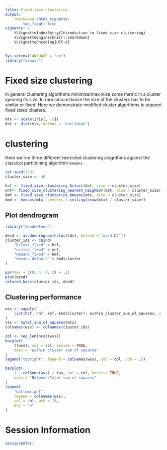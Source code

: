```yaml
---
title: Fixed size clustering
output:
    rmarkdown::html_vignette:
        toc_float: true
vignette: >
    %\VignetteIndexEntry{Introduction to fixed size clustering}
    %\VignetteEngine{knitr::rmarkdown}
    %\VignetteEncoding{UTF-8}
---
```


```r
Sys.setenv(LANGUAGE = "en")
library("minair")
```

# Fixed size clustering

In general clustering algorithms minimize/maximize some metric in a cluster
ignoring its size.
In rare circumstance the size of the clusters has to be similar or fixed.
Here we demonstrate modified cluster algorithms to support fixed sized clusters.

```r
mtx <- scale(iris[, -5])
dst <- dist(mtx, method = "euclidean")
```

# clustering

Here we run three different restricted clustering alogrithms against the
classical partitioning algorithm `kmeans`.

```r
set.seed(123)
cluster_size <- 40

hcf <- fixed_size_clustering_hclust(dst, size = cluster_size)
nnf<- fixed_size_clustering_nearest_neighbor(dst, size = cluster_size)
kmf <- fixed_size_clustering_kmeans(mtx, size = cluster_size)
kmd <- kmeans(mtx, centers = ceiling(nrow(mtx) / cluster_size))
```

## Plot dendrogram

```r
library("dendextend")

dend <- as.dendrogram(hclust(dst, method = "ward.D2"))
cluster_ids <- cbind(
    "hclust_fixed" = hcf,
    "nrstnb_fixed" = nnf,
    "kmeans_fixed" = kmf,
    "kmeans_default" = kmd$cluster
)

par(mar = c(8, 4, 4, 2) + .1)
plot(dend)
colored_bars(cluster_ids, dend)
```

## Clustering performance

```r
wss <- sapply(
    list(hcf, nnf, kmf, kmd$cluster), within_cluster_sum_of_squares, x = mtx
)
tss <- total_sum_of_squares(mtx)
colnames(wss) <- colnames(cluster_ids)

col <- seq_len(ncol(wss))
barplot(
    t(wss), col = col, beside = TRUE,
    main = "Within cluster sum of squares"
)
legend("topright", legend = colnames(wss), col = col, pch = 15)
```

```r
barplot(
    1 - colSums(wss) / tss, col = col, horiz = TRUE,
    main = "Between/Total sum of squares"
)
legend(
    "bottomright",
    legend = colnames(wss),
    col = col, pch = 15,
    bty = "n"
)
```

# Session Information

```r
sessionInfo()
```
